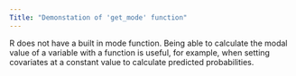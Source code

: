 ```yaml
---
Title: "Demonstation of 'get_mode' function"
---
```


R does not have a built in mode function. Being able to calculate the modal value of a variable with a function is useful, for example, when setting covariates at a constant value to calculate predicted probabilities. 
